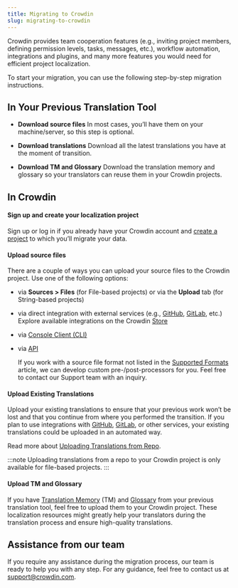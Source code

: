 ```yaml
---
title: Migrating to Crowdin
slug: migrating-to-crowdin
---
```


[//]: # (https://support.crowdin.com/migrating-to-crowdin)

Crowdin provides team cooperation features (e.g., inviting project members, defining permission levels, tasks, messages, etc.), workflow automation, integrations and plugins, and many more features you would need for efficient project localization.

To start your migration, you can use the following step-by-step migration instructions.

## In Your Previous Translation Tool

* **Download source files**
In most cases, you’ll have them on your machine/server, so this step is optional.

* **Download translations**
Download all the latest translations you have at the moment of transition.

* **Download TM and Glossary**
Download the translation memory and glossary so your translators can reuse them in your Crowdin projects.

## In Crowdin

#### Sign up and create your localization project

Sign up or log in if you already have your Crowdin account and [create a project](/creating-project) to which you’ll migrate your data.

#### Upload source files

There are a couple of ways you can upload your source files to the Crowdin project. Use one of the following options:

* via **Sources > Files** (for File-based projects) or via the **Upload** tab (for String-based projects)
* via direct integration with external services (e.g., [GitHub](/github-integration/), [GitLab](/gitlab-integration/), etc.) Explore available integrations on the Crowdin [Store](https://store.crowdin.com/)
* via [Console Client (CLI)](https://crowdin.github.io/crowdin-cli/)
* via [API](https://developer.crowdin.com/crowdin-apps-about/)

  If you work with a source file format not listed in the [Supported Formats](/supported-formats) article, we can develop custom pre-/post-processors for you. Feel free to contact our Support team with an inquiry.

#### Upload Existing Translations

Upload your existing translations to ensure that your previous work won’t be lost and that you continue from where you performed the transition. If you plan to use integrations with [GitHub](/github-integration/), [GitLab](/gitlab-integration/), or other services, your existing translations could be uploaded in an automated way.

Read more about [Uploading Translations from Repo](/github-integration/).

:::note
Uploading translations from a repo to your Crowdin project is only available for file-based projects.
:::

#### Upload TM and Glossary

If you have [Translation Memory](/translation-memory/) (TM) and [Glossary](/glossary/) from your previous translation tool, feel free to upload them to your Crowdin project. These localization resources might greatly help your translators during the translation process and ensure high-quality translations.

## Assistance from our team

If you require any assistance during the migration process, our team is ready to help you with any step. For any guidance, feel free to contact us at <a href="mailto:support@crowdin.com">support@crowdin.com</a>.
